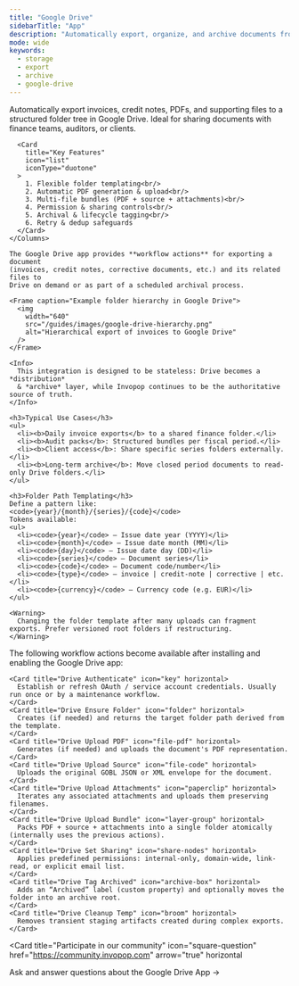 ```yaml
---
title: "Google Drive"
sidebarTitle: "App"
description: "Automatically export, organize, and archive documents from Invopop to structured Google Drive folders."
mode: wide
keywords:
  - storage
  - export
  - archive
  - google-drive
---
```


<Tabs>
  <Tab title="Description">
    <Columns cols="2">
      <Card
        title="Google Drive App"
        icon="garage-car"
        cta="Connect Drive"
        href="https://console.invopop.com"
      >
        Automatically export invoices, credit notes, PDFs, and supporting
        files to a structured folder tree in Google Drive. Ideal for sharing documents
        with finance teams, auditors, or clients.
      </Card>

      <Card
        title="Key Features"
        icon="list"
        iconType="duotone"
      >
        1. Flexible folder templating<br/>
        2. Automatic PDF generation & upload<br/>
        3. Multi-file bundles (PDF + source + attachments)<br/>
        4. Permission & sharing controls<br/>
        5. Archival & lifecycle tagging<br/>
        6. Retry & dedup safeguards
      </Card>
    </Columns>

    The Google Drive app provides **workflow actions** for exporting a document
    (invoices, credit notes, corrective documents, etc.) and its related files to
    Drive on demand or as part of a scheduled archival process.

    <Frame caption="Example folder hierarchy in Google Drive">
      <img
        width="640"
        src="/guides/images/google-drive-hierarchy.png"
        alt="Hierarchical export of invoices to Google Drive"
      />
    </Frame>

    <Info>
      This integration is designed to be stateless: Drive becomes a *distribution*
      & *archive* layer, while Invopop continues to be the authoritative source of truth.
    </Info>

    <h3>Typical Use Cases</h3>
    <ul>
      <li><b>Daily invoice exports</b> to a shared finance folder.</li>
      <li><b>Audit packs</b>: Structured bundles per fiscal period.</li>
      <li><b>Client access</b>: Share specific series folders externally.</li>
      <li><b>Long-term archive</b>: Move closed period documents to read-only Drive folders.</li>
    </ul>

    <h3>Folder Path Templating</h3>
    Define a pattern like:
    <code>{year}/{month}/{series}/{code}</code>
    Tokens available:
    <ul>
      <li><code>{year}</code> – Issue date year (YYYY)</li>
      <li><code>{month}</code> – Issue date month (MM)</li>
      <li><code>{day}</code> – Issue date day (DD)</li>
      <li><code>{series}</code> – Document series</li>
      <li><code>{code}</code> – Document code/number</li>
      <li><code>{type}</code> – invoice | credit-note | corrective | etc.</li>
      <li><code>{currency}</code> – Currency code (e.g. EUR)</li>
    </ul>

    <Warning>
      Changing the folder template after many uploads can fragment exports. Prefer versioned root folders if restructuring.
    </Warning>
  </Tab>

  <Tab title="Actions">
    The following workflow actions become available after installing and enabling the Google Drive app:

    <Card title="Drive Authenticate" icon="key" horizontal>
      Establish or refresh OAuth / service account credentials. Usually run once or by a maintenance workflow.
    </Card>
    <Card title="Drive Ensure Folder" icon="folder" horizontal>
      Creates (if needed) and returns the target folder path derived from the template.
    </Card>
    <Card title="Drive Upload PDF" icon="file-pdf" horizontal>
      Generates (if needed) and uploads the document's PDF representation.
    </Card>
    <Card title="Drive Upload Source" icon="file-code" horizontal>
      Uploads the original GOBL JSON or XML envelope for the document.
    </Card>
    <Card title="Drive Upload Attachments" icon="paperclip" horizontal>
      Iterates any associated attachments and uploads them preserving filenames.
    </Card>
    <Card title="Drive Upload Bundle" icon="layer-group" horizontal>
      Packs PDF + source + attachments into a single folder atomically (internally uses the previous actions).
    </Card>
    <Card title="Drive Set Sharing" icon="share-nodes" horizontal>
      Applies predefined permissions: internal-only, domain-wide, link-read, or explicit email list.
    </Card>
    <Card title="Drive Tag Archived" icon="archive-box" horizontal>
      Adds an “Archived” label (custom property) and optionally moves the folder into an archive root.
    </Card>
    <Card title="Drive Cleanup Temp" icon="broom" horizontal>
      Removes transient staging artifacts created during complex exports.
    </Card>
  </Tab>
</Tabs>

<Card
  title="Participate in our community"
  icon="square-question"
  href="https://community.invopop.com"
  arrow="true"
  horizontal
>
  Ask and answer questions about the Google Drive App →
</Card>
